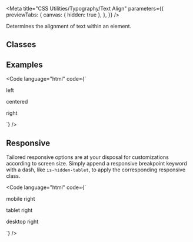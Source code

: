 
<Meta
  title="CSS Utilities/Typography/Text Align"
  parameters={{
    previewTabs: {
      canvas: { hidden: true },
    },
  }}
/>

<Banner label="Text Align" section="CSS Utilities" color="yellow" puzzle />

<Lead>Determines the alignment of text within an element.</Lead>

## Classes

<CssTypographyTextAlign />

## Examples

<Code
  language="html"
  code={`
<p class="has-text-left">left</p>
<p class="has-text-centered">centered</p>
<p class="has-text-right">right</p>
`}
/>

## Responsive

Tailored responsive options are at your disposal for customizations according to screen size.
Simply append a responsive breakpoint keyword with a dash, like `is-hidden-tablet`, to apply the corresponding responsive class.

<CssResponsiveTable />

<Code
  language="html"
  code={`
<p class="has-text-right-mobile">mobile right</p>
<p class="has-text-right-tablet">tablet right</p>
<p class="has-text-right-desktop">desktop right</p>
`}
/>

<Footer>
  <LinkCards>
    <LinkCard
      pageTitle="Foundation/Typography"
      description="Baloise Create is the corporate typeface. Its clear appearance underlines the modern and future-oriented brand expression."
    />
    <LinkCard
      pageTitle="Foundation/Design Tokens"
      description="Design tokens serve as the definitive source for naming and storing design choices."
    />
  </LinkCards>
</Footer>
